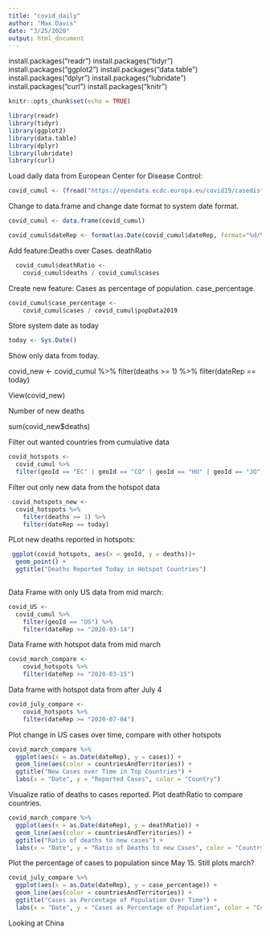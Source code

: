 ```yaml
---
title: "covid_daily"
author: "Max Davis"
date: "3/25/2020"
output: html_document
---
```


install.packages("readr")
install.packages("tidyr")
install.packages("ggplot2")
install.packages("data.table")
install.packages("dplyr")
install.packages("lubridate")
install.packages("curl")
install.packages("knitr")




```r
knitr::opts_chunk$set(echo = TRUE)
```

```r
library(readr)
library(tidyr)
library(ggplot2)
library(data.table)
library(dplyr)
library(lubridate)
library(curl)
```

Load daily data from European Center for Disease Control:

```r
covid_cumul <- (fread("https://opendata.ecdc.europa.eu/covid19/casedistribution/csv"))
```
Change to data.frame and change date format to system date format.
```r

covid_cumul <- data.frame(covid_cumul)
```

```r
covid_cumul$dateRep <- format(as.Date(covid_cumul$dateRep, format="%d/%m/%Y"),"%Y-%m-%d")
```

Add feature:Deaths over Cases. deathRatio 

```r
  covid_cumul$deathRatio <-
    covid_cumul$deaths / covid_cumul$cases
```

Create new feature: Cases as percentage of population. case_percentage.

```r
covid_cumul$case_percentage <-
    covid_cumul$cases / covid_cumul$popData2019
```

Store system date as today

```r
today <- Sys.Date()
```
Show only data from today.

covid_new <-
    covid_cumul %>%
    filter(deaths >= 1) %>%
    filter(dateRep == today)


View(covid_new)



Number of new deaths


sum(covid_new$deaths)

Filter out wanted countries from cumulative data

```r
covid_hotspots <- 
  covid_cumul %>%
  filter(geoId == "EC" | geoId == "CO" | geoId == "HU" | geoId == "JO" | geoId == "US" | geoId == "CZ" | geoId == "UK" | geoId == "CN" | geoId == "NO" | geoId == "CA") 
```         

Filter out only new data from the hotspot data
    
```r
 covid_hotspots_new <-
  covid_hotspots %>%
    filter(deaths >= 1) %>%
    filter(dateRep == today)
```

PLot new deaths reported in hotspots:
```r
 ggplot(covid_hotspots, aes(x = geoId, y = deaths))+
  geom_point() +
  ggtitle("Deaths Reported Today in Hotspot Countries")
  
```

Data Frame with only US data from mid march:

```r
covid_US <- 
  covid_cumul %>%
    filter(geoId == "US") %>%
    filter(dateRep >= "2020-03-14")

```

Data Frame with hotspot data from mid march

```r
covid_march_compare <-
    covid_hotspots %>%
    filter(dateRep >= "2020-03-15")
```
Data frame with hotspot data from after July 4
```r
covid_july_compare <- 
    covid_hotspots %>%
    filter(dateRep >= "2020-07-04")
```


Plot change in US cases over time, compare with other hotspots

```r
covid_march_compare %>%
  ggplot(aes(x = as.Date(dateRep), y = cases)) +
  geom_line(aes(color = countriesAndTerritories)) +
  ggtitle("New Cases over Time in Top Countries") +
  labs(x = "Date", y = "Reported Cases", color = "Country")
```

Visualize ratio of deaths to cases reported.
Plot deathRatio to compare countries.

```r
covid_march_compare %>%
  ggplot(aes(x = as.Date(dateRep), y = deathRatio)) +
  geom_line(aes(color = countriesAndTerritories)) +
  ggtitle("Ratio of deaths to new cases") +
  labs(x = "Date", y = "Ratio of Deaths to new Cases", color = "Country")
```





Plot the percentage of cases to population since May 15. Still plots march? 


```r
covid_july_compare %>%
  ggplot(aes(x = as.Date(dateRep), y = case_percentage)) +
  geom_line(aes(color = countriesAndTerritories)) +
  ggtitle("Cases as Percentage of Population Over Time") +
  labs(x = "Date", y = "Cases as Percentage of Population", color = "Country")
```


Looking at China






















